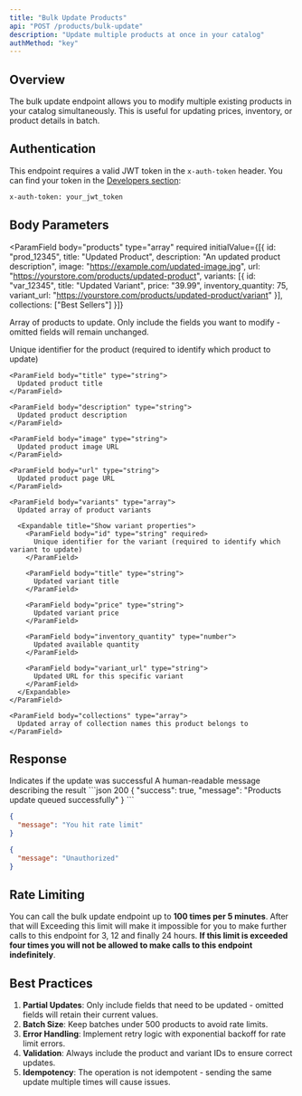 ```yaml
---
title: "Bulk Update Products"
api: "POST /products/bulk-update"
description: "Update multiple products at once in your catalog"
authMethod: "key"
---
```


## Overview

The bulk update endpoint allows you to modify multiple existing products in your catalog simultaneously. This is useful for updating prices, inventory, or product details in batch.

## Authentication

This endpoint requires a valid JWT token in the `x-auth-token` header. You can find your token in the [Developers section](https://ai.textyess.com/developers):
```bash
x-auth-token: your_jwt_token
```

## Body Parameters

<ParamField
  body="products"
  type="array"
  required
  initialValue={[{
    id: "prod_12345",
    title: "Updated Product",
    description: "An updated product description",
    image: "https://example.com/updated-image.jpg",
    url: "https://yourstore.com/products/updated-product",
    variants: [{
      id: "var_12345",
      title: "Updated Variant",
      price: "39.99",
      inventory_quantity: 75,
      variant_url: "https://yourstore.com/products/updated-product/variant"
    }],
    collections: ["Best Sellers"]
  }]}
>
  Array of products to update. Only include the fields you want to modify - omitted fields will remain unchanged.

  <Expandable title="Show product properties">
    <ParamField body="id" type="string" required>
      Unique identifier for the product (required to identify which product to update)
    </ParamField>

    <ParamField body="title" type="string">
      Updated product title
    </ParamField>

    <ParamField body="description" type="string">
      Updated product description
    </ParamField>

    <ParamField body="image" type="string">
      Updated product image URL
    </ParamField>

    <ParamField body="url" type="string">
      Updated product page URL
    </ParamField>

    <ParamField body="variants" type="array">
      Updated array of product variants
      
      <Expandable title="Show variant properties">
        <ParamField body="id" type="string" required>
          Unique identifier for the variant (required to identify which variant to update)
        </ParamField>

        <ParamField body="title" type="string">
          Updated variant title
        </ParamField>

        <ParamField body="price" type="string">
          Updated variant price
        </ParamField>

        <ParamField body="inventory_quantity" type="number">
          Updated available quantity
        </ParamField>

        <ParamField body="variant_url" type="string">
          Updated URL for this specific variant
        </ParamField>
      </Expandable>
    </ParamField>

    <ParamField body="collections" type="array">
      Updated array of collection names this product belongs to
    </ParamField>
  </Expandable>
</ParamField>

## Response

<ResponseField name="success" type="boolean">
  Indicates if the update was successful
</ResponseField>

<ResponseField name="message" type="string">
  A human-readable message describing the result
</ResponseField>


<ResponseExample>
```json 200
{
  "success": true,
  "message": "Products update queued successfully"
}
```

```json 400
{
  "message": "You hit rate limit"
}
```

```json 401
{
  "message": "Unauthorized"
}
```
</ResponseExample>

## Rate Limiting

You can call the bulk update endpoint up to **100 times per 5 minutes**. 
After that will 
Exceeding this limit will make it impossible for you to make further calls to this endpoint for 3, 12 and finally 24 hours. **If this limit is exceeded four times you will not be allowed to make calls to this endpoint indefinitely**.

## Best Practices

1. **Partial Updates**: Only include fields that need to be updated - omitted fields will retain their current values.
2. **Batch Size**: Keep batches under 500 products to avoid rate limits.
3. **Error Handling**: Implement retry logic with exponential backoff for rate limit errors.
4. **Validation**: Always include the product and variant IDs to ensure correct updates.
5. **Idempotency**: The operation is not idempotent - sending the same update multiple times will cause issues.
